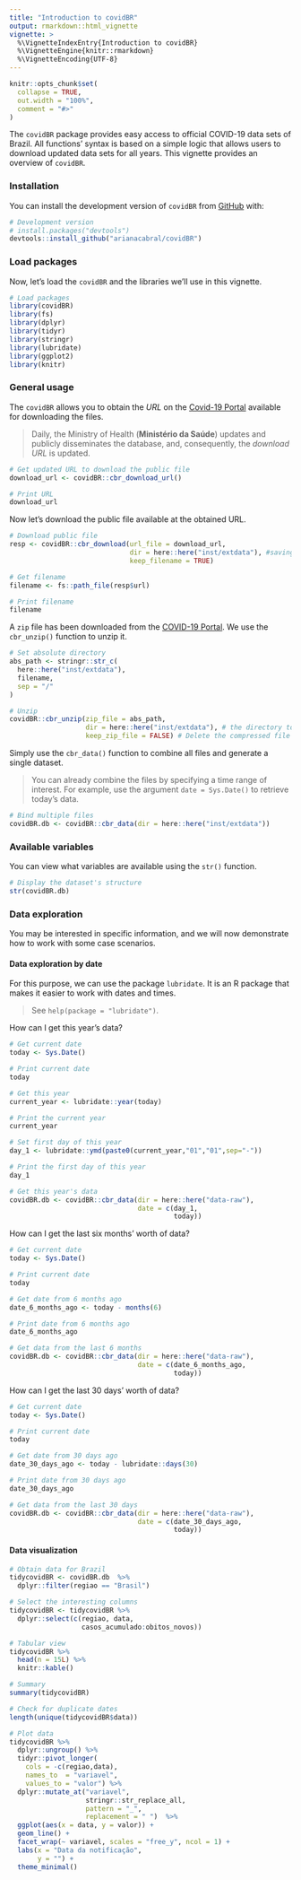 ```yaml
---
title: "Introduction to covidBR"
output: rmarkdown::html_vignette
vignette: >
  %\VignetteIndexEntry{Introduction to covidBR}
  %\VignetteEngine{knitr::rmarkdown}
  %\VignetteEncoding{UTF-8}
---
```


```r
knitr::opts_chunk$set(
  collapse = TRUE,
  out.width = "100%",
  comment = "#>"
)
```

The `covidBR` package provides easy access to official COVID-19 data sets of Brazil. All functions' syntax is based on a simple logic that allows users to download updated data sets for all years. This vignette provides an overview of `covidBR`.

### Installation 

You can install the development version of `covidBR` from [GitHub](https://github.com/) with:

```r
# Development version
# install.packages("devtools")
devtools::install_github("arianacabral/covidBR")
```


### Load packages

Now, let's load the `covidBR` and the libraries we’ll use in this vignette.

```r
# Load packages
library(covidBR)
library(fs)
library(dplyr)
library(tidyr)
library(stringr)
library(lubridate)
library(ggplot2)
library(knitr)
```

### General usage

The `covidBR` allows you to obtain the *URL* on the [Covid-19 Portal](covid.saude.gov.br) available for downloading the files. 

> Daily, the Ministry of Health (**Ministério da Saúde**) updates and publicly disseminates the database, and, consequently, the *download URL* is updated.

```r
# Get updated URL to download the public file
download_url <- covidBR::cbr_download_url()

# Print URL
download_url
```

Now let's download the public file available at the obtained URL.

```r
# Download public file
resp <- covidBR::cbr_download(url_file = download_url,
                              dir = here::here("inst/extdata"), #saving to "extradata" folder
                              keep_filename = TRUE)

# Get filename
filename <- fs::path_file(resp$url)

# Print filename
filename

```

A `zip` file has been downloaded from the [COVID-19 Portal](https://covid.saude.gov.br/). We use the `cbr_unzip()` function to unzip it.

```r
# Set absolute directory
abs_path <- stringr::str_c(
  here::here("inst/extdata"),
  filename,
  sep = "/"
)

# Unzip
covidBR::cbr_unzip(zip_file = abs_path,
                   dir = here::here("inst/extdata"), # the directory to extract archive contents
                   keep_zip_file = FALSE) # Delete the compressed file
```

Simply use the `cbr_data()` function to combine all files and generate a single dataset.

> You can already combine the files by specifying a time range of interest. 
For example, use the argument `date = Sys.Date()` to retrieve today's data.

```r
# Bind multiple files
covidBR.db <- covidBR::cbr_data(dir = here::here("inst/extdata"))  
```

### Available variables

You can view what variables are available using the `str()` function.

```r
# Display the dataset's structure
str(covidBR.db)
```

### Data exploration

You may be interested in specific information, and we will now demonstrate how to work with some case scenarios.

#### Data exploration by date

For this purpose, we can use the package `lubridate`. It is an R package that makes it easier to work with dates and times.

> See `help(package = "lubridate")`.

How can I get this year's data?

```r
# Get current date
today <- Sys.Date()

# Print current date
today

# Get this year
current_year <- lubridate::year(today)

# Print the current year 
current_year

# Set first day of this year
day_1 <- lubridate::ymd(paste0(current_year,"01","01",sep="-"))

# Print the first day of this year 
day_1

# Get this year's data
covidBR.db <- covidBR::cbr_data(dir = here::here("data-raw"),
                                date = c(day_1, 
                                         today)) 

```

How can I get the last six months' worth of data?

```r
# Get current date
today <- Sys.Date()

# Print current date
today

# Get date from 6 months ago
date_6_months_ago <- today - months(6)

# Print date from 6 months ago
date_6_months_ago

# Get data from the last 6 months
covidBR.db <- covidBR::cbr_data(dir = here::here("data-raw"),
                                date = c(date_6_months_ago, 
                                         today)) 

```

How can I get the last 30 days' worth of data?

```r
# Get current date
today <- Sys.Date()

# Print current date
today

# Get date from 30 days ago
date_30_days_ago <- today - lubridate::days(30)

# Print date from 30 days ago
date_30_days_ago

# Get data from the last 30 days
covidBR.db <- covidBR::cbr_data(dir = here::here("data-raw"),
                                date = c(date_30_days_ago, 
                                         today)) 
```

#### Data visualization

```r
# Obtain data for Brazil
tidycovidBR <- covidBR.db  %>% 
  dplyr::filter(regiao == "Brasil") 

# Select the interesting columns 
tidycovidBR <- tidycovidBR %>% 
  dplyr::select(c(regiao, data,
                  casos_acumulado:obitos_novos))

# Tabular view 
tidycovidBR %>% 
  head(n = 15L) %>% 
  knitr::kable()

# Summary
summary(tidycovidBR)

# Check for duplicate dates
length(unique(tidycovidBR$data))

# Plot data
tidycovidBR %>% 
  dplyr::ungroup() %>% 
  tidyr::pivot_longer(
    cols = -c(regiao,data),
    names_to  = "variavel",
    values_to = "valor") %>% 
  dplyr::mutate_at("variavel", 
                   stringr::str_replace_all,
                   pattern = "_",
                   replacement = " ")  %>% 
  ggplot(aes(x = data, y = valor)) + 
  geom_line() + 
  facet_wrap(~ variavel, scales = "free_y", ncol = 1) + 
  labs(x = "Data da notificação", 
       y = "") + 
  theme_minimal() 

```

